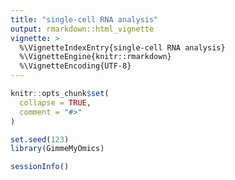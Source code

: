 ```yaml
---
title: "single-cell RNA analysis"
output: rmarkdown::html_vignette
vignette: >
  %\VignetteIndexEntry{single-cell RNA analysis}
  %\VignetteEngine{knitr::rmarkdown}
  %\VignetteEncoding{UTF-8}
---
```


```r
knitr::opts_chunk$set(
  collapse = TRUE,
  comment = "#>"
)
```

```r
set.seed(123)
library(GimmeMyOmics)
```

```r
sessionInfo()
```
